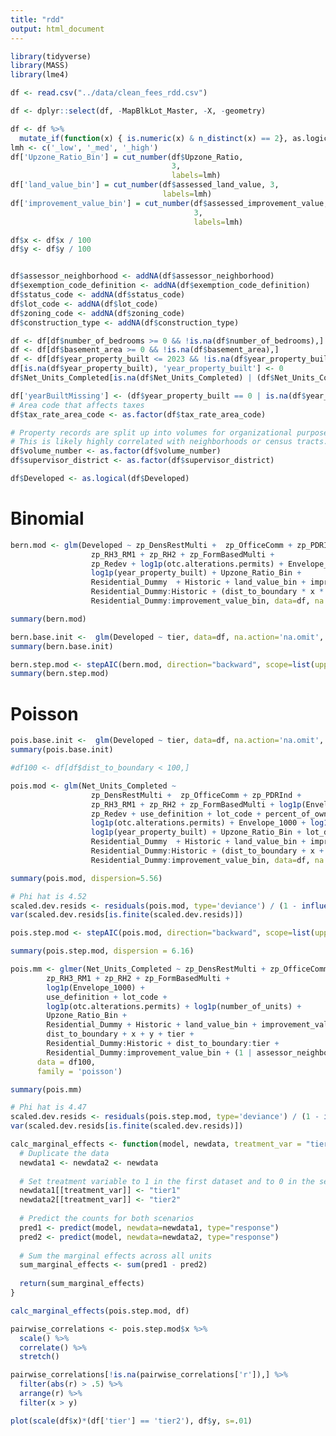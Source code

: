 ```yaml
---
title: "rdd"
output: html_document
---
```


```r
library(tidyverse)
library(MASS)
library(lme4)

```


```r
df <- read.csv("../data/clean_fees_rdd.csv")

df <- dplyr::select(df, -MapBlkLot_Master, -X, -geometry)

df <- df %>%
  mutate_if(function(x) { is.numeric(x) & n_distinct(x) == 2}, as.logical)
lmh <- c('_low', '_med', '_high')
df['Upzone_Ratio_Bin'] = cut_number(df$Upzone_Ratio, 
                                    3, 
                                    labels=lmh)
df['land_value_bin'] = cut_number(df$assessed_land_value, 3, 
                                  labels=lmh)
df['improvement_value_bin'] = cut_number(df$assessed_improvement_value, 
                                         3,
                                         labels=lmh)

df$x <- df$x / 100
df$y <- df$y / 100


df$assessor_neighborhood <- addNA(df$assessor_neighborhood)
df$exemption_code_definition <- addNA(df$exemption_code_definition)
df$status_code <- addNA(df$status_code)
df$lot_code <- addNA(df$lot_code)
df$zoning_code <- addNA(df$zoning_code)
df$construction_type <- addNA(df$construction_type)

df <- df[df$number_of_bedrooms >= 0 && !is.na(df$number_of_bedrooms),]
df <- df[df$basement_area >= 0 && !is.na(df$basement_area),]
df <- df[df$year_property_built <= 2023 && !is.na(df$year_property_built),]
df[is.na(df$year_property_built), 'year_property_built'] <- 0
df$Net_Units_Completed[is.na(df$Net_Units_Completed) | (df$Net_Units_Completed < 0)] <- 0

df['yearBuiltMissing'] <- (df$year_property_built == 0 | is.na(df$year_property_built))
# Area code that affects taxes
df$tax_rate_area_code <- as.factor(df$tax_rate_area_code)

# Property records are split up into volumes for organizational purposes.
# This is likely highly correlated with neighborhoods or census tracts.
df$volume_number <- as.factor(df$volume_number)
df$supervisor_district <- as.factor(df$supervisor_district)

df$Developed <- as.logical(df$Developed)
```

# Binomial

```r

bern.mod <- glm(Developed ~ zp_DensRestMulti +  zp_OfficeComm + zp_PDRInd +
                  zp_RH3_RM1 + zp_RH2 + zp_FormBasedMulti + 
                  zp_Redev + log1p(otc.alterations.permits) + Envelope_1000 +
                  log1p(year_property_built) + Upzone_Ratio_Bin +
                  Residential_Dummy  + Historic + land_value_bin + improvement_value_bin +
                  Residential_Dummy:Historic + (dist_to_boundary * x * y * tier) +
                  Residential_Dummy:improvement_value_bin, data=df, na.action='na.omit', family='binomial')

summary(bern.mod)
```
```r
bern.base.init <-  glm(Developed ~ tier, data=df, na.action='na.omit', family='binomial')
summary(bern.base.init)

```


```r
bern.step.mod <- stepAIC(bern.mod, direction="backward", scope=list(upper=bern.mod$formula, lower=bern.base.init$formula), trace=FALSE)
summary(bern.step.mod)
```
# Poisson
```r
pois.base.init <-  glm(Developed ~ tier, data=df, na.action='na.omit', family='poisson')
summary(pois.base.init)

```


```r
#df100 <- df[df$dist_to_boundary < 100,]

pois.mod <- glm(Net_Units_Completed ~ 
                  zp_DensRestMulti +  zp_OfficeComm + zp_PDRInd +
                  zp_RH3_RM1 + zp_RH2 + zp_FormBasedMulti + log1p(Envelope_1000) +
                  zp_Redev + use_definition + lot_code + percent_of_ownership + log1p(misc_exemption_value) + 
                  log1p(otc.alterations.permits) + Envelope_1000 + log1p(number_of_units) + log1p(number_of_bedrooms) + exemption_code_definition +
                  log1p(year_property_built) + Upzone_Ratio_Bin + lot_depth + log1p(assessed_personal_property_value) + log1p(lot_area) +
                  Residential_Dummy  + Historic + land_value_bin + improvement_value_bin +
                  Residential_Dummy:Historic + (dist_to_boundary + x + y + tier)^2 + assessor_neighborhood +
                  Residential_Dummy:improvement_value_bin, data=df, na.action='na.omit', family='poisson', x=TRUE)

summary(pois.mod, dispersion=5.56)
```
```r
# Phi hat is 4.52
scaled.dev.resids <- residuals(pois.mod, type='deviance') / (1 - influence(pois.mod)$hat)
var(scaled.dev.resids[is.finite(scaled.dev.resids)])
```

```r
pois.step.mod <- stepAIC(pois.mod, direction="backward", scope=list(upper=pois.mod$formula, lower=pois.base.init$formula), k=log(nrow(df)), trace=FALSE)

summary(pois.step.mod, dispersion = 6.16)
```


```r
pois.mm <- glmer(Net_Units_Completed ~ zp_DensRestMulti + zp_OfficeComm + zp_PDRInd + 
        zp_RH3_RM1 + zp_RH2 + zp_FormBasedMulti + 
        log1p(Envelope_1000) + 
        use_definition + lot_code +  
        log1p(otc.alterations.permits) + log1p(number_of_units) + 
        Upzone_Ratio_Bin +  
        Residential_Dummy + Historic + land_value_bin + improvement_value_bin + 
        dist_to_boundary + x + y + tier +  
        Residential_Dummy:Historic + dist_to_boundary:tier + 
        Residential_Dummy:improvement_value_bin + (1 | assessor_neighborhood),
      data = df100, 
      family = 'poisson')

summary(pois.mm)
```

```r
# Phi hat is 4.47
scaled.dev.resids <- residuals(pois.step.mod, type='deviance') / (1 - influence(pois.step.mod)$hat)
var(scaled.dev.resids[is.finite(scaled.dev.resids)])
```

```r
calc_marginal_effects <- function(model, newdata, treatment_var = "tier") {
  # Duplicate the data
  newdata1 <- newdata2 <- newdata
  
  # Set treatment variable to 1 in the first dataset and to 0 in the second
  newdata1[[treatment_var]] <- "tier1"
  newdata2[[treatment_var]] <- "tier2"
  
  # Predict the counts for both scenarios
  pred1 <- predict(model, newdata=newdata1, type="response")
  pred2 <- predict(model, newdata=newdata2, type="response")
  
  # Sum the marginal effects across all units
  sum_marginal_effects <- sum(pred1 - pred2)
  
  return(sum_marginal_effects)
}

calc_marginal_effects(pois.step.mod, df)

```

```r
pairwise_correlations <- pois.step.mod$x %>%
  scale() %>%
  correlate() %>%
  stretch() 

pairwise_correlations[!is.na(pairwise_correlations['r']),] %>%
  filter(abs(r) > .5) %>%
  arrange(r) %>%
  filter(x > y)
```

```r
plot(scale(df$x)*(df['tier'] == 'tier2'), df$y, s=.01)
```